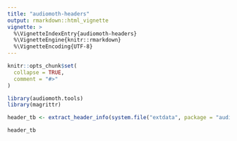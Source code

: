 ```yaml
---
title: "audiomoth-headers"
output: rmarkdown::html_vignette
vignette: >
  %\VignetteIndexEntry{audiomoth-headers}
  %\VignetteEngine{knitr::rmarkdown}
  %\VignetteEncoding{UTF-8}
---
```


```r
knitr::opts_chunk$set(
  collapse = TRUE,
  comment = "#>"
)
```

```r
library(audiomoth.tools)
library(magrittr)
```

```r
header_tb <- extract_header_info(system.file("extdata", package = "audiomoth.tools"))
```

```r
header_tb
```

